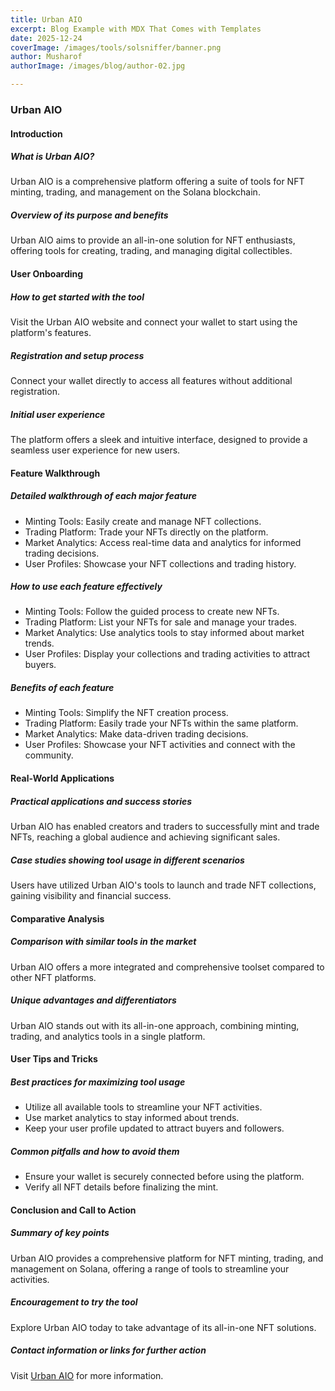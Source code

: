 ```yaml
---
title: Urban AIO
excerpt: Blog Example with MDX That Comes with Templates
date: 2025-12-24
coverImage: /images/tools/solsniffer/banner.png
author: Musharof
authorImage: /images/blog/author-02.jpg

---
```

### Urban AIO

#### Introduction

##### What is Urban AIO?

Urban AIO is a comprehensive platform offering a suite of tools for NFT minting, trading, and management on the Solana blockchain.

##### Overview of its purpose and benefits

Urban AIO aims to provide an all-in-one solution for NFT enthusiasts, offering tools for creating, trading, and managing digital collectibles.

#### User Onboarding

##### How to get started with the tool

Visit the Urban AIO website and connect your wallet to start using the platform's features.

##### Registration and setup process

Connect your wallet directly to access all features without additional registration.

##### Initial user experience

The platform offers a sleek and intuitive interface, designed to provide a seamless user experience for new users.

#### Feature Walkthrough

##### Detailed walkthrough of each major feature

-   Minting Tools: Easily create and manage NFT collections.
-   Trading Platform: Trade your NFTs directly on the platform.
-   Market Analytics: Access real-time data and analytics for informed trading decisions.
-   User Profiles: Showcase your NFT collections and trading history.

##### How to use each feature effectively

-   Minting Tools: Follow the guided process to create new NFTs.
-   Trading Platform: List your NFTs for sale and manage your trades.
-   Market Analytics: Use analytics tools to stay informed about market trends.
-   User Profiles: Display your collections and trading activities to attract buyers.

##### Benefits of each feature

-   Minting Tools: Simplify the NFT creation process.
-   Trading Platform: Easily trade your NFTs within the same platform.
-   Market Analytics: Make data-driven trading decisions.
-   User Profiles: Showcase your NFT activities and connect with the community.

#### Real-World Applications

##### Practical applications and success stories

Urban AIO has enabled creators and traders to successfully mint and trade NFTs, reaching a global audience and achieving significant sales.

##### Case studies showing tool usage in different scenarios

Users have utilized Urban AIO's tools to launch and trade NFT collections, gaining visibility and financial success.

#### Comparative Analysis

##### Comparison with similar tools in the market

Urban AIO offers a more integrated and comprehensive toolset compared to other NFT platforms.

##### Unique advantages and differentiators

Urban AIO stands out with its all-in-one approach, combining minting, trading, and analytics tools in a single platform.

#### User Tips and Tricks

##### Best practices for maximizing tool usage

-   Utilize all available tools to streamline your NFT activities.
-   Use market analytics to stay informed about trends.
-   Keep your user profile updated to attract buyers and followers.

##### Common pitfalls and how to avoid them

-   Ensure your wallet is securely connected before using the platform.
-   Verify all NFT details before finalizing the mint.

#### Conclusion and Call to Action

##### Summary of key points

Urban AIO provides a comprehensive platform for NFT minting, trading, and management on Solana, offering a range of tools to streamline your activities.

##### Encouragement to try the tool

Explore Urban AIO today to take advantage of its all-in-one NFT solutions.

##### Contact information or links for further action

Visit [Urban AIO](https://urbanaio.com/?utm_source=solanabox&utm_medium=referral&utm_campaign=website_follow) for more information.